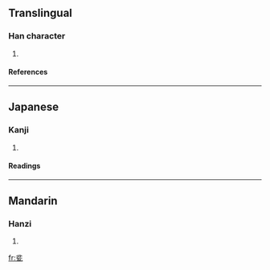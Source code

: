 ==Translingual==
===Han character===
{{Han char|rn=98|rad=瓦|as=04|sn=9|four=|canj=金尸竹弓 (CSHN)}}
# {{defn|Han|sort=瓦04}}
====References====
{{Han ref|kx=0748.100|dkj=21452|dj=1156.170|hdz=21422.160|uh=74EB|ud=29931}}

----
==Japanese==
===Kanji===
{{ja-kanji|grade=|rs=瓦04}}
# {{defn|Japanese}} 
====Readings====
{{ja-readings|on=[[ほん]] (hon), [[ぼん]] (bon)|kun=[[ほとぎ]] (hotogi), [[あふれる]] (afureru)|nanori=}}

----
==Mandarin==
===Hanzi===
{{cmn-hanzi|pin=[[pén]] ([[pen2]])|wg=p'en<sup>2</sup>}}
# {{defn|Mandarin}}

[[fr:瓫]]